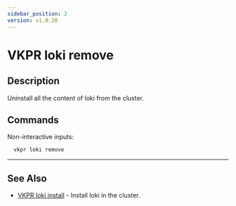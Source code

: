 ```yaml
---
sidebar_position: 2
version: v1.0.20
---
```


# VKPR loki remove

## Description

Uninstall all the content of loki from the cluster.

## Commands

Non-interactive inputs:

```bash
  vkpr loki remove
```

---

## See Also

- [VKPR loki install](/docs/commands/loki/install) - Install loki in the cluster.
